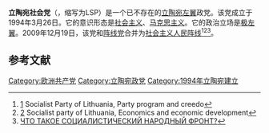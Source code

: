 '''立陶宛社会党'''（{{lang-lt|Lietuvos socialistų partija}}，缩写为LSP）是一个已不存在的[[立陶宛|立陶宛]][[左翼|左翼]]政党。该党成立于1994年3月26日。它的意识形态是[[社会主义|社会主义]]、[[马克思主义|马克思主义]]。它的政治立场是[[极左翼|极左翼]]。2009年12月19日，该党和[[阵线党|阵线党]]合并为[[社会主义人民阵线|社会主义人民阵线]]<ref>[http://lsp.w3.lt/LSP_en.htm] Socialist Party of Lithuania, Party program and creedo</ref><ref>[http://webcache.googleusercontent.com/translate_c?hl=en&langpair=lt|en&u=http://lsp.w3.lt/Gaires/Ekonomika.htm&usg=ALkJrhiEs-9mYSrJWrJ4tzkSVoDL0vYARQ] Socialist party of Lithuania, Economics and economic development</ref><ref>[http://left.ru/2010/1/butkus194.phtml ЧТО ТАКОЕ СОЦИАЛИСТИЧЕСКИЙ НАРОДНЫЙ ФРОНТ?]</ref>。

== 参考文献 ==
{{reflist}}

[[Category:欧洲共产党|Category:欧洲共产党]]
[[Category:立陶宛政党|Category:立陶宛政党]]
[[Category:1994年立陶宛建立|Category:1994年立陶宛建立]]